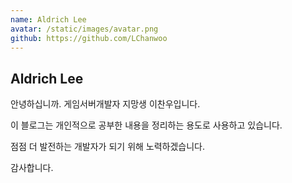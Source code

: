 ```yaml
---
name: Aldrich Lee
avatar: /static/images/avatar.png
github: https://github.com/LChanwoo
---
```


## Aldrich Lee

안녕하십니까. 게임서버개발자 지망생 이찬우입니다.

이 블로그는 개인적으로 공부한 내용을 정리하는 용도로 사용하고 있습니다.

점점 더 발전하는 개발자가 되기 위해 노력하겠습니다.

감사합니다.
